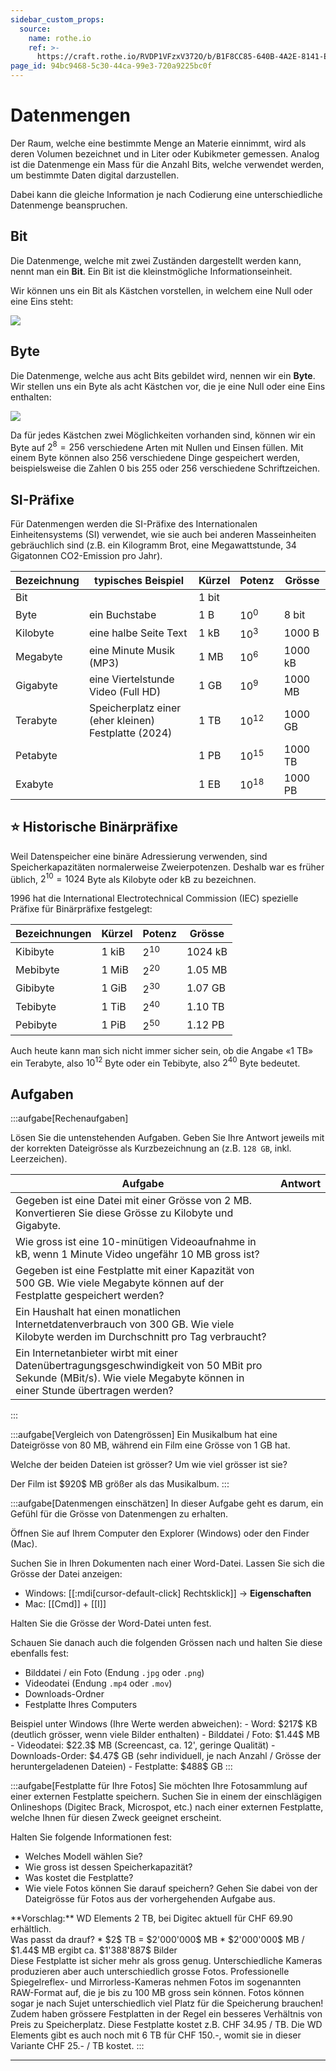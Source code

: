 ```yaml
---
sidebar_custom_props:
  source:
    name: rothe.io
    ref: >-
      https://craft.rothe.io/RVDP1VFzxV372O/b/B1F8CC85-640B-4A2E-8141-ECFB1BA6C1DC/1.3-%E2%80%94-Datenmengen
page_id: 94bc9468-5c30-44ca-99e3-720a9225bc0f
---
```


# Datenmengen
Der Raum, welche eine bestimmte Menge an Materie einnimmt, wird als deren Volumen bezeichnet und in Liter oder Kubikmeter gemessen. Analog ist die Datenmenge ein Mass für die Anzahl Bits, welche verwendet werden, um bestimmte Daten digital darzustellen.

Dabei kann die gleiche Information je nach Codierung eine unterschiedliche Datenmenge beanspruchen.

## Bit
Die Datenmenge, welche mit zwei Zuständen dargestellt werden kann, nennt man ein **Bit**. Ein Bit ist die kleinstmögliche Informationseinheit.

Wir können uns ein Bit als Kästchen vorstellen, in welchem eine Null oder eine Eins steht:

![](img/bit.png)

## Byte
Die Datenmenge, welche aus acht Bits gebildet wird, nennen wir ein **Byte**. Wir stellen uns ein Byte als acht Kästchen vor, die je eine Null oder eine Eins enthalten:

![](img/byte.png)

Da für jedes Kästchen zwei Möglichkeiten vorhanden sind, können wir ein Byte auf $2^8=256$ verschiedene Arten mit Nullen und Einsen füllen. Mit einem Byte können also $256$ verschiedene Dinge gespeichert werden, beispielsweise die Zahlen $0$ bis $255$ oder $256$ verschiedene Schriftzeichen.

## SI-Präfixe
Für Datenmengen werden die SI-Präfixe des Internationalen Einheitensystems (SI) verwendet, wie sie auch bei anderen Masseinheiten gebräuchlich sind (z.B. ein Kilogramm Brot, eine Megawattstunde, 34 Gigatonnen CO2-Emission pro Jahr).

| Bezeichnung | typisches Beispiel                                   | Kürzel  | Potenz    | Grösse    |
|-------------|------------------------------------------------------|---------|-----------|-----------|
| Bit         |                                                      | $1$ bit |           |           |
| Byte        | ein Buchstabe                                        | $1$ B   | $10^0$    | $8$ bit   |
| Kilobyte    | eine halbe Seite Text                                | $1$ kB  | $10^3$    | $1000$ B  |
| Megabyte    | eine Minute Musik (MP3)                              | $1$ MB  | $10^6$    | $1000$ kB |
| Gigabyte    | eine Viertelstunde Video (Full HD)                   | $1$ GB  | $10^9$    | $1000$ MB |
| Terabyte    | Speicherplatz einer (eher kleinen) Festplatte (2024) | $1$ TB  | $10^{12}$ | $1000$ GB |
| Petabyte    |                                                      | $1$ PB  | $10^{15}$ | $1000$ TB |
| Exabyte     |                                                      | $1$ EB  | $10^{18}$ | $1000$ PB |

## ⭐️ Historische Binärpräfixe
Weil Datenspeicher eine binäre Adressierung verwenden, sind Speicherkapazitäten normalerweise Zweierpotenzen. Deshalb war es früher üblich, $2^{10}=1024$ Byte als Kilobyte oder kB zu bezeichnen.

1996 hat die International Electrotechnical Commission (IEC) spezielle Präfixe für Binärpräfixe festgelegt:

| Bezeichnungen | Kürzel  | Potenz   | Grösse    |
|---------------|---------|----------|-----------|
| Kibibyte      | $1$ kiB | $2^{10}$ | $1024$ kB |
| Mebibyte      | $1$ MiB | $2^{20}$ | $1.05$ MB |
| Gibibyte      | $1$ GiB | $2^{30}$ | $1.07$ GB |
| Tebibyte      | $1$ TiB | $2^{40}$ | $1.10$ TB |
| Pebibyte      | $1$ PiB | $2^{50}$ | $1.12$ PB |

Auch heute kann man sich nicht immer sicher sein, ob die Angabe «1 TB» ein Terabyte, also $10^{12}$ Byte oder ein Tebibyte, also $2^{40}$ Byte bedeutet.

## Aufgaben
:::aufgabe[Rechenaufgaben]
<TaskState id="9d8255e2-db86-4487-8f0d-6f9ff905eabe" />

Lösen Sie die untenstehenden Aufgaben. Geben Sie Ihre Antwort jeweils mit der korrekten Dateigrösse als Kurzbezeichnung an (z.B. `128 GB`, inkl. Leerzeichen).

| Aufgabe | Antwort |
| - | - |
| Gegeben ist eine Datei mit einer Grösse von $2$ MB. Konvertieren Sie diese Grösse zu Kilobyte und Gigabyte. | <String id="563351b3-5bb1-40d1-af49-a17d04fa63da" solution="2000 kB" label="kB" /> <br /> <String id="6bc2bfd0-9c49-4910-84e6-5dd0924177d7" solution="0.002 GB" label="GB" /> |
| Wie gross ist eine 10-minütigen Videoaufnahme in kB, wenn 1 Minute Video ungefähr $10$ MB gross ist? | <String id="b340fc8d-1890-4eeb-94ae-3113cf4d8011" solution="100000 kB" /> |
| Gegeben ist eine Festplatte mit einer Kapazität von $500$ GB. Wie viele Megabyte können auf der Festplatte gespeichert werden? | <String id="ce2d7895-9d9c-43c1-a43d-0c144c083068" solution="500000 MB" /> |
| Ein Haushalt hat einen monatlichen Internetdatenverbrauch von $300$ GB. Wie viele Kilobyte werden im Durchschnitt pro Tag verbraucht? | <String id="50a39466-9ab2-4edf-9806-2682f6438c16" solution="10000000 kB" /> |
| Ein Internetanbieter wirbt mit einer Datenübertragungsgeschwindigkeit von $50$ MBit pro Sekunde (MBit/s). Wie viele Megabyte können in einer Stunde übertragen werden? | <String id="fb02e735-6712-4ba8-add5-1528132ddb74" solution="22500 MB" /> |
:::

:::aufgabe[Vergleich von Datengrössen]
<TaskState id="4d88a428-b907-4e10-a40b-a8e0867bf558" />
Ein Musikalbum hat eine Dateigrösse von $80$ MB, während ein Film eine Grösse von $1$ GB hat. 

Welche der beiden Dateien ist grösser? Um wie viel grösser ist sie?

<QuillV2 id="2d0a1e06-3192-48db-b275-33d08404c9b4" />

<Solution id="4dc798bd-f743-4c52-88e8-2682a0491c38">
Der Film ist $920$ MB größer als das Musikalbum.
</Solution>
:::

:::aufgabe[Datenmengen einschätzen]
<TaskState id="32fa1e4d-d00d-4b56-b643-2679546c8716" />
In dieser Aufgabe geht es darum, ein Gefühl für die Grösse von Datenmengen zu erhalten.

Öffnen Sie auf Ihrem Computer den Explorer (Windows) oder den Finder (Mac). 

Suchen Sie in Ihren Dokumenten nach einer Word-Datei. Lassen Sie sich die Grösse der Datei anzeigen:
- Windows: [[:mdi[cursor-default-click] Rechtsklick]] → __Eigenschaften__
- Mac: [[Cmd]] + [[I]]

Halten Sie die Grösse der Word-Datei unten fest.

Schauen Sie danach auch die folgenden Grössen nach und halten Sie diese ebenfalls fest:
- Bilddatei / ein Foto (Endung `.jpg` oder `.png`)
- Videodatei (Endung `.mp4` oder `.mov`)
- Downloads-Ordner
- Festplatte Ihres Computers

<QuillV2 id="354cee5d-3dda-481d-aba9-8ec68e9f02ae" />

<Solution id="df9f565c-638b-481a-910b-3a661690e6bd">
Beispiel unter Windows (Ihre Werte werden abweichen):
- Word: $217$ KB (deutlich grösser, wenn viele Bilder enthalten)
- Bilddatei / Foto: $1.44$ MB
- Videodatei: $22.3$ MB (Screencast, ca. 12', geringe Qualität)
- Downloads-Order: $4.47$ GB (sehr individuell, je nach Anzahl / Grösse der heruntergeladenen Dateien)
- Festplatte: $488$ GB
</Solution>
:::

:::aufgabe[Festplatte für Ihre Fotos]
<TaskState id="144c0c52-ee33-4b62-bfe7-fd7cfa781912" />
Sie möchten Ihre Fotosammlung auf einer externen Festplatte speichern. Suchen Sie in einem der einschlägigen Onlineshops (Digitec Brack, Microspot, etc.) nach einer externen Festplatte, welche Ihnen für diesen Zweck geeignet erscheint.

Halten Sie folgende Informationen fest:
- Welches Modell wählen Sie?
- Wie gross ist dessen Speicherkapazität?
- Was kostet die Festplatte?
- Wie viele Fotos können Sie darauf speichern? Gehen Sie dabei von der Dateigrösse für Fotos aus der vorhergehenden Aufgabe aus.

<QuillV2 id="23847f0f-8cbc-4092-b52b-602169103b8b" />

<Solution id="60491621-49b4-42e3-b96b-9fdce3f60e05">
**Vorschlag:** WD Elements 2 TB, bei Digitec aktuell für CHF 69.90 erhältlich.
<br/>
Was passt da drauf?
* $2$ TB = $2'000'000$ MB
* $2'000'000$ MB / $1.44$ MB ergibt ca. $1'388'887$ Bilder
<br/>
Diese Festplatte ist sicher mehr als gross genug. Unterschiedliche Kameras produzieren aber auch unterschiedlich grosse Fotos. Professionelle Spiegelreflex- und Mirrorless-Kameras nehmen Fotos im sogenannten RAW-Format auf, die je bis zu 100 MB gross sein können. Fotos können sogar je nach Sujet unterschiedlich viel Platz für die Speicherung brauchen!
<br/>
Zudem haben grössere Festplatten in der Regel ein besseres Verhältnis von Preis zu Speicherplatz. Diese Festplatte kostet z.B. CHF 34.95 / TB. Die WD Elements gibt es auch noch mit 6 TB für CHF 150.-, womit sie in dieser Variante CHF 25.- / TB kostet.
</Solution>
:::

---
